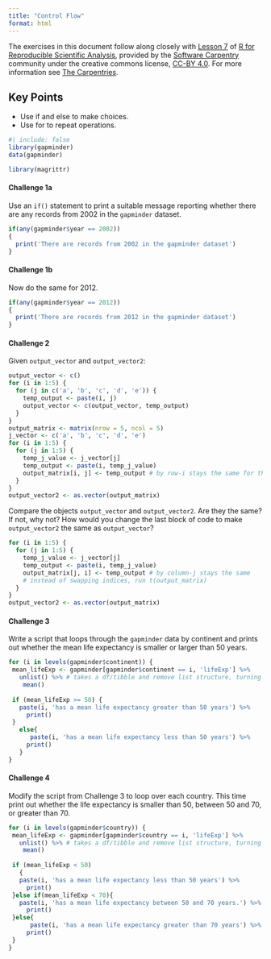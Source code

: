```yaml
---
title: "Control Flow"
format: html
---
```


The exercises in this document follow along closely with [Lesson 7](https://swcarpentry.github.io/r-novice-gapminder/07-control-flow.html) of [R for Reproducible Scientific Analysis](https://swcarpentry.github.io/r-novice-gapminder/), provided by the [Software Carpentry](https://software-carpentry.org/) community under the creative commons license, [CC-BY 4.0](https://creativecommons.org/licenses/by/4.0/). For more information see [The Carpentries](https://carpentries.org/).

::: callout-tip
## Key Points

-   Use if and else to make choices.
-   Use for to repeat operations.
:::

```r
#| include: false
library(gapminder)
data(gapminder)

library(magrittr)
```

#### Challenge 1a

Use an `if()` statement to print a suitable message reporting whether there are any records from 2002 in the `gapminder` dataset.

<!-- Challenge 1a answer begin -->

```r
if(any(gapminder$year == 2002))
{
  print('There are records from 2002 in the gapminder dataset')
}
```

<!-- Challenge 1a answer end -->

#### Challenge 1b

Now do the same for 2012.

<!-- Challenge 1b answer begin -->

```r
if(any(gapminder$year == 2012))
{
  print('There are records from 2012 in the gapminder dataset')
}
```

<!-- Challenge 1b answer end -->

#### Challenge 2

Given `output_vector` and `output_vector2`:

```r
output_vector <- c()
for (i in 1:5) {
  for (j in c('a', 'b', 'c', 'd', 'e')) {
    temp_output <- paste(i, j)
    output_vector <- c(output_vector, temp_output)
  }
}
output_matrix <- matrix(nrow = 5, ncol = 5)
j_vector <- c('a', 'b', 'c', 'd', 'e')
for (i in 1:5) {
  for (j in 1:5) {
    temp_j_value <- j_vector[j]
    temp_output <- paste(i, temp_j_value)
    output_matrix[i, j] <- temp_output # by row-i stays the same for the first 5
  }
}
output_vector2 <- as.vector(output_matrix)
```

Compare the objects `output_vector` and `output_vector2`. Are they the same? If not, why not? How would you change the last block of code to make `output_vector2` the same as `output_vector`?

<!-- Challenge 2 answer begin -->

```r
for (i in 1:5) {
  for (j in 1:5) {
    temp_j_value <- j_vector[j]
    temp_output <- paste(i, temp_j_value)
    output_matrix[j, i] <- temp_output # by column-j stays the same
    # instead of swapping indices, run t(output_matrix)
  }
}
output_vector2 <- as.vector(output_matrix)
```

<!-- Challenge 2 answer end -->

#### Challenge 3

Write a script that loops through the `gapminder` data by continent and prints out whether the mean life expectancy is smaller or larger than 50 years.

<!-- Challenge 3 answer begin -->

```r
for (i in levels(gapminder$continent)) {
 mean_lifeExp <- gapminder[gapminder$continent == i, 'lifeExp'] %>%
   unlist() %>% # takes a df/tibble and remove list structure, turning it into vector
    mean()
 
 if (mean_lifeExp >= 50) {
   paste(i, 'has a mean life expectancy greater than 50 years') %>%
     print()
 }
   else{
      paste(i, 'has a mean life expectancy less than 50 years') %>%
     print()
   }
}
```

<!-- Challenge 3 answer end -->

#### Challenge 4

Modify the script from Challenge 3 to loop over each country. This time print out whether the life expectancy is smaller than 50, between 50 and 70, or greater than 70.

<!-- Challenge 4 answer begin -->

```r
for (i in levels(gapminder$country)) {
 mean_lifeExp <- gapminder[gapminder$country == i, 'lifeExp'] %>%
   unlist() %>% # takes a df/tibble and remove list structure, turning it into vector
    mean()
 
 if (mean_lifeExp < 50) 
   {
   paste(i, 'has a mean life expectancy less than 50 years') %>%
     print()
 }else if(mean_lifeExp < 70){
   paste(i, 'has a mean life expectancy between 50 and 70 years.') %>%
     print()
 }else{
      paste(i, 'has a mean life expectancy greater than 70 years') %>%
     print()
 }
}
```

<!-- Challenge 4 answer end -->

